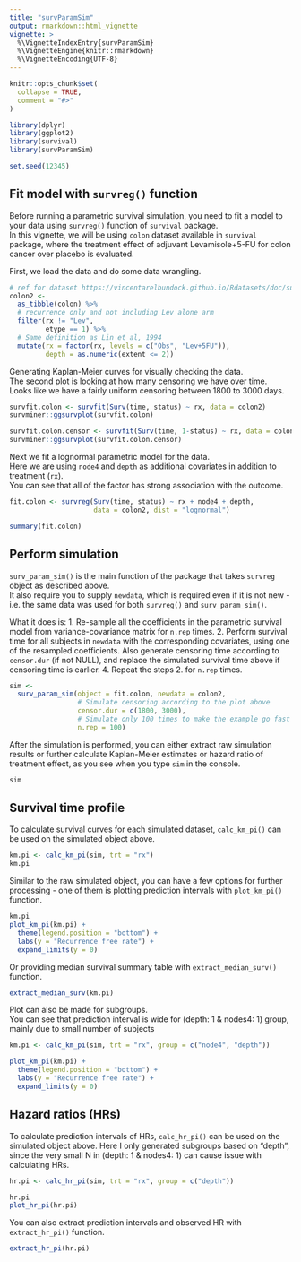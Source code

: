 ```yaml
---
title: "survParamSim"
output: rmarkdown::html_vignette
vignette: >
  %\VignetteIndexEntry{survParamSim}
  %\VignetteEngine{knitr::rmarkdown}
  %\VignetteEncoding{UTF-8}
---
```


```r
knitr::opts_chunk$set(
  collapse = TRUE,
  comment = "#>"
)
```

```r
library(dplyr)
library(ggplot2)
library(survival)
library(survParamSim)

set.seed(12345)
```

## Fit model with `survreg()` function

Before running a parametric survival simulation, you need to fit a model to your data using `survreg()` function of `survival` package.  
In this vignette, we will be using `colon` dataset available in `survival` package, where the treatment effect of adjuvant Levamisole+5-FU for colon cancer over placebo is evaluated.

First, we load the data and do some data wrangling.

```r
# ref for dataset https://vincentarelbundock.github.io/Rdatasets/doc/survival/colon.html
colon2 <- 
  as_tibble(colon) %>% 
  # recurrence only and not including Lev alone arm
  filter(rx != "Lev",
         etype == 1) %>% 
  # Same definition as Lin et al, 1994
  mutate(rx = factor(rx, levels = c("Obs", "Lev+5FU")),
         depth = as.numeric(extent <= 2))
```

Generating Kaplan-Meier curves for visually checking the data.  
The second plot is looking at how many censoring we have over time.  
Looks like we have a fairly uniform censoring between 1800 to 3000 days.

```r
survfit.colon <- survfit(Surv(time, status) ~ rx, data = colon2)
survminer::ggsurvplot(survfit.colon)

survfit.colon.censor <- survfit(Surv(time, 1-status) ~ rx, data = colon2)
survminer::ggsurvplot(survfit.colon.censor)
```


Next we fit a lognormal parametric model for the data.  
Here we are using `node4` and `depth` as additional covariates in addition to treatment (`rx`).  
You can see that all of the factor has strong association with the outcome.

```r
fit.colon <- survreg(Surv(time, status) ~ rx + node4 + depth, 
                     data = colon2, dist = "lognormal")

summary(fit.colon)
```

## Perform simulation

`surv_param_sim()` is the main function of the package that takes `survreg` object as described above.  
It also require you to supply `newdata`, which is required even if it is not new - i.e. the same data was used for both `survreg()` and `surv_param_sim()`.

What it does is:
1. Re-sample all the coefficients in the parametric survival model from variance-covariance matrix for `n.rep` times.
2. Perform survival time for all subjects in `newdata` with the corresponding covariates, using one of the resampled coefficients. Also generate censoring time according to `censor.dur` (if not NULL), and replace the simulated survival time above if censoring time is earlier.
4. Repeat the steps 2. for `n.rep` times.

```r
sim <- 
  surv_param_sim(object = fit.colon, newdata = colon2, 
                 # Simulate censoring according to the plot above
                 censor.dur = c(1800, 3000),
                 # Simulate only 100 times to make the example go fast
                 n.rep = 100)
```

After the simulation is performed, you can either extract raw simulation results or further calculate Kaplan-Meier estimates or hazard ratio of treatment effect, as you see when you type `sim` in the console.

```r
sim
```

## Survival time profile

To calculate survival curves for each simulated dataset, `calc_km_pi()` can be used on the simulated object above.

```r
km.pi <- calc_km_pi(sim, trt = "rx")
km.pi
```

Similar to the raw simulated object, you can have a few options for further processing - one of them is plotting prediction intervals with `plot_km_pi()` function.

```r
km.pi
plot_km_pi(km.pi) +
  theme(legend.position = "bottom") +
  labs(y = "Recurrence free rate") +
  expand_limits(y = 0)
```

Or providing median survival summary table with `extract_median_surv()` function.

```r
extract_median_surv(km.pi)
```

Plot can also be made for subgroups.  
You can see that prediction interval is wide for (depth: 1 & nodes4: 1) group, mainly due to small number of subjects

```r
km.pi <- calc_km_pi(sim, trt = "rx", group = c("node4", "depth"))

plot_km_pi(km.pi) +
  theme(legend.position = "bottom") +
  labs(y = "Recurrence free rate") +
  expand_limits(y = 0)
```

## Hazard ratios (HRs)

To calculate prediction intervals of HRs, `calc_hr_pi()` can be used on the simulated object above.
Here I only generated subgroups based on "depth", since the very small N in (depth: 1 & nodes4: 1) can cause issue with calculating HRs.

```r
hr.pi <- calc_hr_pi(sim, trt = "rx", group = c("depth"))

hr.pi
plot_hr_pi(hr.pi)
```


You can also extract prediction intervals and observed HR with `extract_hr_pi()` function.

```r
extract_hr_pi(hr.pi)
```

